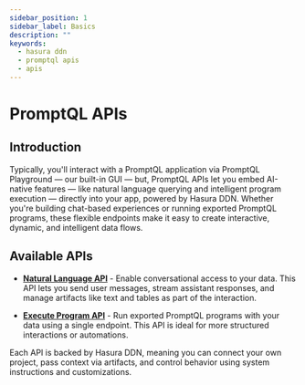 ```yaml
---
sidebar_position: 1
sidebar_label: Basics
description: ""
keywords:
  - hasura ddn
  - promptql apis
  - apis
---
```



# PromptQL APIs

## Introduction

Typically, you'll interact with a PromptQL application via PromptQL Playground — our built-in GUI — but, PromptQL APIs
let you embed AI-native features — like natural language querying and intelligent program execution — directly into your
app, powered by Hasura DDN. Whether you're building chat-based experiences or running exported PromptQL programs, these
flexible endpoints make it easy to create interactive, dynamic, and intelligent data flows.

## Available APIs

- **[Natural Language API](/promptql-apis/natural-language-api.mdx)** - Enable conversational access to your data. This
  API lets you send user messages, stream assistant responses, and manage artifacts like text and tables as part of the
  interaction.

- **[Execute Program API](/promptql-apis/execute-program-api.mdx)** - Run exported PromptQL programs with your data
  using a single endpoint. This API is ideal for more structured interactions or automations.

Each API is backed by Hasura DDN, meaning you can connect your own project, pass context via artifacts, and control
behavior using system instructions and customizations.
